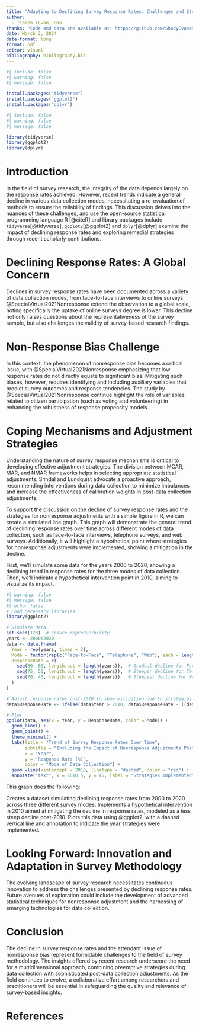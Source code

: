 ```yaml
---
title: "Adapting to Declining Survey Response Rates: Challenges and Strategies"
author: 
  - Tianen (Evan) Hao
thanks: "Code and data are available at: https://github.com/ShadyEvan4830/Survey_Response_Rates.git"
date: March 3, 2024
date-format: long
format: pdf
editor: visual
bibliography: bibliography.bib
---
```


```r
#| include: false
#| warning: false
#| message: false

install.packages("tidyverse")
install.packages("ggplot2")
install.packages("dplyr")
```

```r
#| include: false
#| warning: false
#| message: false

library(tidyverse)
library(ggplot2)
library(dplyr)
```

# Introduction

In the field of survey research, the integrity of the data depends largely on the response rates achieved. However, recent trends indicate a general decline in various data collection modes, necessitating a re-evaluation of methods to ensure the reliability of findings. This discussion delves into the nuances of these challenges, and use the open-source statistical programming language R [@citeR] and library packages include `tidyverse`[@tidyverse], `ggplot2`[@ggplot2] and `dplyr`[@dplyr] examine the impact of declining response rates and exploring remedial strategies through recent scholarly contributions.

# Declining Response Rates: A Global Concern

Declines in survey response rates have been documented across a variety of data collection modes, from face-to-face interviews to online surveys. @SpecialVirtual2021Nonresponse extend the observation to a global scale, noting specifically the uptake of online surveys degree is lower. This decline not only raises questions about the representativeness of the survey sample, but also challenges the validity of survey-based research findings.

# Non-Response Bias Challenge

In this context, the phenomenon of nonresponse bias becomes a critical issue, with @SpecialVirtual2021Nonresponse emphasizing that low response rates do not directly equate to significant bias. Mitigating such biases, however, requires identifying and including auxiliary variables that predict survey outcomes and response tendencies. The study by @SpecialVirtual2021Nonresponse continue highlight the role of variables related to citizen participation (such as voting and volunteering) in enhancing the robustness of response propensity models.

# Coping Mechanisms and Adjustment Strategies

Understanding the nature of survey response mechanisms is critical to developing effective adjustment strategies. The division between MCAR, MAR, and NMAR frameworks helps in selecting appropriate statistical adjustments. Sדndal and Lundquist advocate a proactive approach, recommending interventions during data collection to minimize imbalances and increase the effectiveness of calibration weights in post-data collection adjustments.

To support the discussion on the decline of survey response rates and the strategies for nonresponse adjustments with a simple figure in R, we can create a simulated line graph. This graph will demonstrate the general trend of declining response rates over time across different modes of data collection, such as face-to-face interviews, telephone surveys, and web surveys. Additionally, it will highlight a hypothetical point where strategies for nonresponse adjustments were implemented, showing a mitigation in the decline.

First, we'll simulate some data for the years 2000 to 2020, showing a declining trend in response rates for the three modes of data collection. Then, we'll indicate a hypothetical intervention point in 2010, aiming to visualize its impact.

```r
#| warning: false
#| message: false
#| echo: false
# Load necessary libraries
library(ggplot2)

# Simulate data
set.seed(123)  # Ensure reproducibility
years <- 2000:2020
data <- data.frame(
  Year = rep(years, times = 3),
  Mode = factor(rep(c("Face-to-Face", "Telephone", "Web"), each = length(years))),
  ResponseRate = c(
    seq(80, 60, length.out = length(years)),  # Gradual decline for Face-to-Face
    seq(75, 50, length.out = length(years)),  # Steeper decline for Telephone
    seq(70, 40, length.out = length(years))   # Steepest decline for Web
  )
)

# Adjust response rates post-2010 to show mitigation due to strategies
data$ResponseRate <- ifelse(data$Year > 2010, data$ResponseRate - ((data$Year - 2010) * -0.5), data$ResponseRate)

# Plot
ggplot(data, aes(x = Year, y = ResponseRate, color = Mode)) +
  geom_line() +
  geom_point() +
  theme_minimal() +
  labs(title = "Trend of Survey Response Rates Over Time",
       subtitle = "Including the Impact of Nonresponse Adjustments Post-2010",
       x = "Year",
       y = "Response Rate (%)",
       color = "Mode of Data Collection") +
  geom_vline(xintercept = 2010, linetype = "dashed", color = "red") +
  annotate("text", x = 2010.5, y = 45, label = "Strategies Implemented", angle = 90, vjust = -0.5, color = "red")

```

This graph does the following:

Creates a dataset simulating declining response rates from 2000 to 2020 across three different survey modes. Implements a hypothetical intervention in 2010 aimed at mitigating the decline in response rates, modeled as a less steep decline post-2010. Plots this data using @ggplot2, with a dashed vertical line and annotation to indicate the year strategies were implemented.

# **Looking Forward: Innovation and Adaptation in Survey Methodology**

The evolving landscape of survey research necessitates continuous innovation to address the challenges presented by declining response rates. Future avenues of exploration could include the development of advanced statistical techniques for nonresponse adjustment and the harnessing of emerging technologies for data collection.

# **Conclusion**

The decline in survey response rates and the attendant issue of nonresponse bias represent formidable challenges to the field of survey methodology. The insights offered by recent research underscore the need for a multidimensional approach, combining preemptive strategies during data collection with sophisticated post-data collection adjustments. As the field continues to evolve, a collaborative effort among researchers and practitioners will be essential in safeguarding the quality and relevance of survey-based insights.

\newpage

# References
